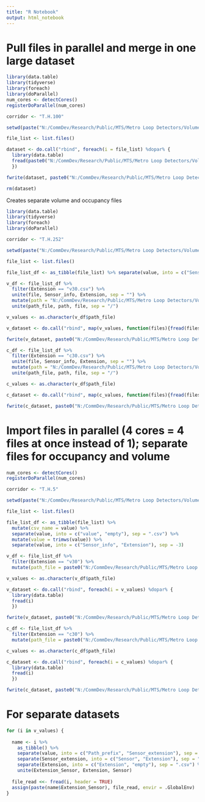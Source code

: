```yaml
---
title: "R Notebook"
output: html_notebook
---
```


# Pull files in parallel and merge in one large dataset

```r
library(data.table)
library(tidyverse)
library(foreach)
library(doParallel)
num_cores <- detectCores()
registerDoParallel(num_cores)
```



```r

corridor <- "T.H.100"

setwd(paste("N:/CommDev/Research/Public/MTS/Metro Loop Detectors/Volume-Occupancy Data/2018/", corridor, sep = ""))

file_list <- list.files()

dataset <- do.call("rbind", foreach(i = file_list) %dopar% {
  library(data.table)
  fread(paste0("N:/CommDev/Research/Public/MTS/Metro Loop Detectors/Volume-Occupancy Data/2018/", corridor, "/", i))
  })

fwrite(dataset, paste0("N:/CommDev/Research/Public/MTS/Metro Loop Detectors/Volume-Occupancy Data (Merged)/", corridor, " Volume-Occupancy Data.csv"))

rm(dataset)
```

############# Creates separate volume and occupancy files

```r
library(data.table)
library(tidyverse)
library(foreach)
library(doParallel)

corridor <- "T.H.252"

setwd(paste("N:/CommDev/Research/Public/MTS/Metro Loop Detectors/Volume-Occupancy Data/2018/", corridor, sep = ""))

file_list <- list.files()

file_list_df <- as_tibble(file_list) %>% separate(value, into = c("Sensor_info", "Extension"), sep = -7)

v_df <- file_list_df %>%
  filter(Extension == "v30.csv") %>%
  unite(file, Sensor_info, Extension, sep = "") %>%
  mutate(path = "N:/CommDev/Research/Public/MTS/Metro Loop Detectors/Volume-Occupancy Data/2018/T.H.252") %>%
  unite(path_file, path, file, sep = "/")

v_values <- as.character(v_df$path_file)

v_dataset <- do.call("rbind", map(v_values, function(files){fread(files)}))

fwrite(v_dataset, paste0("N:/CommDev/Research/Public/MTS/Metro Loop Detectors/Volume-Occupancy Data (Merged)/", corridor, " Volume Data.csv"))

c_df <- file_list_df %>%
  filter(Extension == "c30.csv") %>%
  unite(file, Sensor_info, Extension, sep = "") %>%
  mutate(path = "N:/CommDev/Research/Public/MTS/Metro Loop Detectors/Volume-Occupancy Data/2018/T.H.252") %>%
  unite(path_file, path, file, sep = "/")

c_values <- as.character(v_df$path_file)

c_dataset <- do.call("rbind", map(c_values, function(files){fread(files)}))

fwrite(c_dataset, paste0("N:/CommDev/Research/Public/MTS/Metro Loop Detectors/Volume-Occupancy Data (Merged)/", corridor, " Occupancy Data.csv"))

```


# Import files in parallel (4 cores = 4 files at once instead of 1); separate files for occupancy and volume

```r
num_cores <- detectCores()
registerDoParallel(num_cores)
```

```r

corridor <- "T.H.5"

setwd(paste("N:/CommDev/Research/Public/MTS/Metro Loop Detectors/Volume-Occupancy Data/2018/", corridor, sep = ""))

file_list <- list.files()

file_list_df <- as_tibble(file_list) %>%
  mutate(csv_name = value) %>%
  separate(value, into = c("value", "empty"), sep = ".csv") %>%
  mutate(value = trimws(value)) %>%
  separate(value, into = c("Sensor_info", "Extension"), sep = -3)

v_df <- file_list_df %>%
  filter(Extension == "v30") %>%
  mutate(path_file = paste0("N:/CommDev/Research/Public/MTS/Metro Loop Detectors/Volume-Occupancy Data/2018/", corridor, "/", csv_name))

v_values <- as.character(v_df$path_file)

v_dataset <- do.call("rbind", foreach(i = v_values) %dopar% {
  library(data.table)
  fread(i)
  })

fwrite(v_dataset, paste0("N:/CommDev/Research/Public/MTS/Metro Loop Detectors/Volume-Occupancy Data (Merged)/", corridor, " Volume Data.csv"))

c_df <- file_list_df %>%
  filter(Extension == "c30") %>%
  mutate(path_file = paste0("N:/CommDev/Research/Public/MTS/Metro Loop Detectors/Volume-Occupancy Data/2018/", corridor, "/", csv_name))

c_values <- as.character(c_df$path_file)

c_dataset <- do.call("rbind", foreach(i = c_values) %dopar% {
  library(data.table)
  fread(i)
  })

fwrite(c_dataset, paste0("N:/CommDev/Research/Public/MTS/Metro Loop Detectors/Volume-Occupancy Data (Merged)/", corridor, " Occupancy Data.csv"))


```

# For separate datasets

```r
for (i in v_values) {
  
  name <- i %>%
    as_tibble() %>%
    separate(value, into = c("Path_prefix", "Sensor_extension"), sep = "Sensor ") %>%
    separate(Sensor_extension, into = c("Sensor", "Extension"), sep = " ") %>%
    separate(Extension, into = c("Extension", "empty"), sep = ".csv") %>%
    unite(Extension_Sensor, Extension, Sensor)
  
  file_read <<- fread(i, header = TRUE)
  assign(paste(name$Extension_Sensor), file_read, envir = .GlobalEnv)
}
```


